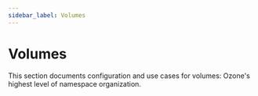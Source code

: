 ```yaml
---
sidebar_label: Volumes
---
```


# Volumes


This section documents configuration and use cases for volumes: Ozone's highest level of namespace organization.

<DocCardList/>
